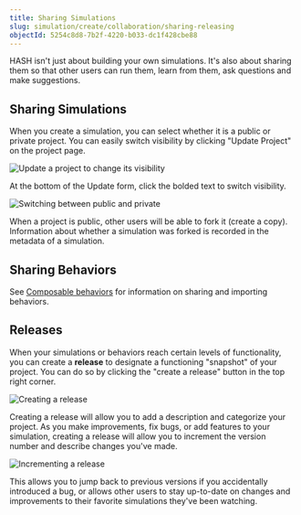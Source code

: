 ```yaml
---
title: Sharing Simulations
slug: simulation/create/collaboration/sharing-releasing
objectId: 5254c8d8-7b2f-4220-b033-dc1f428cbe88
---
```


HASH isn't just about building your own simulations. It's also about sharing them so that other users can run them, learn from them, ask questions and make suggestions.

## Sharing Simulations

When you create a simulation, you can select whether it is a public or private project. You can easily switch visibility by clicking "Update Project" on the project page.

![Update a project to change its visibility](https://cdn-us1.hash.ai/site/docs/image%20%2820%29.png)

At the bottom of the Update form, click the bolded text to switch visibility.

![Switching between public and private](https://cdn-us1.hash.ai/site/docs/image%20%2818%29.png)

When a project is public, other users will be able to fork it \(create a copy\). Information about whether a simulation was forked is recorded in the metadata of a simulation.

## Sharing Behaviors

See [Composable behaviors](/docs/simulations/create/behaviors/composable-behaviors) for information on sharing and importing behaviors.

## Releases

When your simulations or behaviors reach certain levels of functionality, you can create a **release** to designate a functioning "snapshot" of your project. You can do so by clicking the "create a release" button in the top right corner.

![Creating a release](https://cdn-us1.hash.ai/site/docs/image%20%2822%29.png)

Creating a release will allow you to add a description and categorize your project. As you make improvements, fix bugs, or add features to your simulation, creating a release will allow you to increment the version number and describe changes you've made.

![Incrementing a release](https://cdn-us1.hash.ai/site/docs/image%20%2819%29.png)

This allows you to jump back to previous versions if you accidentally introduced a bug, or allows other users to stay up-to-date on changes and improvements to their favorite simulations they've been watching.
